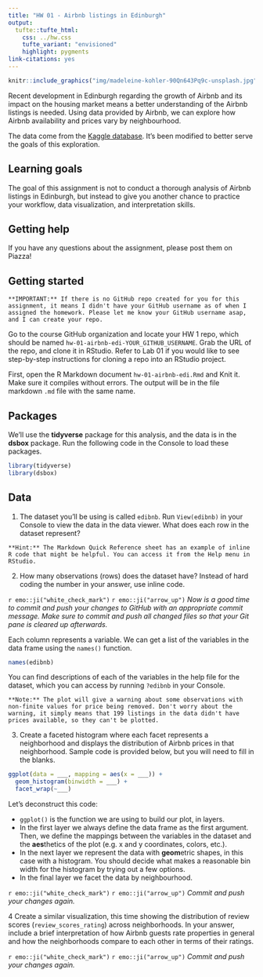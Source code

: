 ```yaml
---
title: "HW 01 - Airbnb listings in Edinburgh"
output: 
  tufte::tufte_html:
    css: ../hw.css
    tufte_variant: "envisioned"
    highlight: pygments
link-citations: yes
---
```


```r
knitr::include_graphics("img/madeleine-kohler-90Qn643Pq9c-unsplash.jpg")
```

Recent development in Edinburgh regarding the growth of Airbnb and its impact on the housing market means a better understanding of the Airbnb listings is needed.
Using data provided by Airbnb, we can explore how Airbnb availability and prices vary by neighbourhood.

The data come from the [Kaggle database](https://www.kaggle.com/thoroc/edinburgh-inside-airbnb/version/2).
It's been modified to better serve the goals of this exploration.

## Learning goals

The goal of this assignment is not to conduct a thorough analysis of Airbnb listings in Edinburgh, but instead to give you another chance to practice your workflow, data visualization, and interpretation skills.

## Getting help

If you have any questions about the assignment, please post them on Piazza!

## Getting started

```marginfigure
**IMPORTANT:** If there is no GitHub repo created for you for this assignment, it means I didn't have your GitHub username as of when I assigned the homework. Please let me know your GitHub username asap, and I can create your repo.
```

Go to the course GitHub organization and locate your HW 1 repo, which should be named `hw-01-airbnb-edi-YOUR_GITHUB_USERNAME`.
Grab the URL of the repo, and clone it in RStudio.
Refer to Lab 01 if you would like to see step-by-step instructions for cloning a repo into an RStudio project.

First, open the R Markdown document `hw-01-airbnb-edi.Rmd` and Knit it.
Make sure it compiles without errors.
The output will be in the file markdown `.md` file with the same name.

## Packages

We'll use the **tidyverse** package for this analysis, and the data is in the **dsbox** package.
Run the following code in the Console to load these packages.

```r
library(tidyverse)
library(dsbox)
```

## Data

1.  The dataset you'll be using is called `edibnb`. Run `View(edibnb)` in your Console to view the data in the data viewer. What does each row in the dataset represent?

```marginfigure
**Hint:** The Markdown Quick Reference sheet has an example of inline R code that might be helpful. You can access it from the Help menu in RStudio.
```

2.  How many observations (rows) does the dataset have? Instead of hard coding the number in your answer, use inline code.

`r emo::ji("white_check_mark")` `r emo::ji("arrow_up")` *Now is a good time to commit and push your changes to GitHub with an appropriate commit message. Make sure to commit and push all changed files so that your Git pane is cleared up afterwards.*

Each column represents a variable.
We can get a list of the variables in the data frame using the `names()` function.

```r
names(edibnb)
```

You can find descriptions of each of the variables in the help file for the dataset, which you can access by running `?edibnb` in your Console.

```marginfigure
**Note:** The plot will give a warning about some observations with non-finite values for price being removed. Don't worry about the warning, it simply means that 199 listings in the data didn't have prices available, so they can't be plotted.
```

3.  Create a faceted histogram where each facet represents a neighborhood and displays the distribution of Airbnb prices in that neighborhood. Sample code is provided below, but you will need to fill in the blanks.

```r
ggplot(data = ___, mapping = aes(x = ___)) +
  geom_histogram(binwidth = ___) +
  facet_wrap(~___)
```

Let's deconstruct this code:

-   `ggplot()` is the function we are using to build our plot, in layers.
-   In the first layer we always define the data frame as the first argument. Then, we define the mappings between the variables in the dataset and the **aes**thetics of the plot (e.g. x and y coordinates, colors, etc.).
-   In the next layer we represent the data with **geom**etric shapes, in this case with a histogram. You should decide what makes a reasonable bin width for the histogram by trying out a few options.
-   In the final layer we facet the data by neighbourhood.

`r emo::ji("white_check_mark")` `r emo::ji("arrow_up")` *Commit and push your changes again.*

4 Create a similar visualization, this time showing the distribution of review scores (`review_scores_rating`) across neighborhoods.
In your answer, include a brief interpretation of how Airbnb guests rate properties in general and how the neighborhoods compare to each other in terms of their ratings.

`r emo::ji("white_check_mark")` `r emo::ji("arrow_up")` *Commit and push your changes again.*
